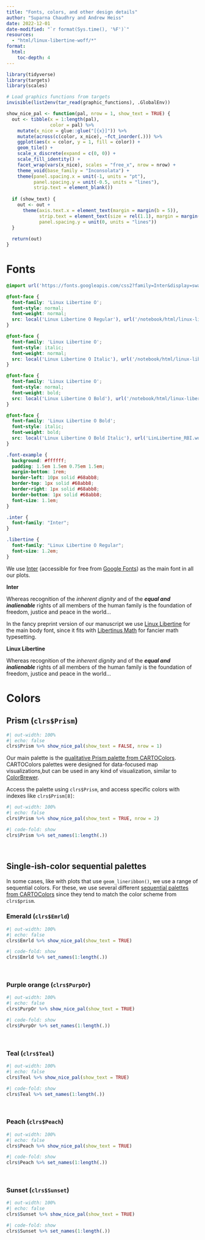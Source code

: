```yaml
---
title: "Fonts, colors, and other design details"
author: "Suparna Chaudhry and Andrew Heiss"
date: 2022-12-01
date-modified: "`r format(Sys.time(), '%F')`"
resources: 
  - "html/linux-libertine-woff/*"
format: 
  html: 
    toc-depth: 4
---
```


```r
library(tidyverse)
library(targets)
library(scales)

# Load graphics functions from targets
invisible(list2env(tar_read(graphic_functions), .GlobalEnv))

show_nice_pal <- function(pal, nrow = 1, show_text = TRUE) {
  out <- tibble(x = 1:length(pal),
                color = pal) %>% 
    mutate(x_nice = glue::glue("[{x}]")) %>% 
    mutate(across(c(color, x_nice), ~fct_inorder(.))) %>% 
    ggplot(aes(x = color, y = 1, fill = color)) +
    geom_tile() +
    scale_x_discrete(expand = c(0, 0)) +
    scale_fill_identity() +
    facet_wrap(vars(x_nice), scales = "free_x", nrow = nrow) +
    theme_void(base_family = "Inconsolata") +
    theme(panel.spacing.x = unit(-1, units = "pt"),
          panel.spacing.y = unit(-0.5, units = "lines"),
          strip.text = element_blank())
  
  if (show_text) {
    out <- out + 
      theme(axis.text.x = element_text(margin = margin(b = 5)),
            strip.text = element_text(size = rel(1.1), margin = margin(t = 5)),
            panel.spacing.y = unit(0, units = "lines"))
  }
  
  return(out)
}
```

# Fonts

```css
@import url('https://fonts.googleapis.com/css2?family=Inter&display=swap');

@font-face {
  font-family: 'Linux Libertine O';
  font-style: normal;
  font-weight: normal;
  src: local('Linux Libertine O Regular'), url('/notebook/html/linux-libertine-woff/LinLibertine_R.woff') format('woff');
}

@font-face {
  font-family: 'Linux Libertine O';
  font-style: italic;
  font-weight: normal;
  src: local('Linux Libertine O Italic'), url('/notebook/html/linux-libertine-woff/LinLibertine_RI.woff') format('woff');
}

@font-face {
  font-family: 'Linux Libertine O';
  font-style: normal;
  font-weight: bold;
  src: local('Linux Libertine O Bold'), url('/notebook/html/linux-libertine-woff/LinLibertine_RB.woff') format('woff');
}

@font-face {
  font-family: 'Linux Libertine O Bold';
  font-style: italic;
  font-weight: bold;
  src: local('Linux Libertine O Bold Italic'), url('LinLibertine_RBI.woff') format('woff');
}

.font-example {
  background: #ffffff;
  padding: 1.5em 1.5em 0.75em 1.5em;
  margin-bottom: 1rem;
  border-left: 10px solid #68abb8;
  border-top: 1px solid #68abb8;
  border-right: 1px solid #68abb8;
  border-bottom: 1px solid #68abb8;
  font-size: 1.1em;
}

.inter {
  font-family: "Inter";
}

.libertine {
  font-family: "Linux Libertine O Regular";
  font-size: 1.2em;
}
```

We use [Inter](https://rsms.me/inter/) (accessible for free from [Google Fonts](https://fonts.google.com/specimen/Inter)) as the main font in all our plots. 

::: {.font-example .inter}
**Inter**

Whereas recognition of the *inherent dignity* and of the ***equal and inalienable*** rights of all members of the human family is the foundation of freedom, justice and peace in the world…
:::

In the fancy preprint version of our manuscript we use [Linux Libertine](https://en.wikipedia.org/wiki/Linux_Libertine) for the main body font, since it fits with [Libertinus Math](https://github.com/alerque/libertinus) for fancier math typesetting.

::: {.font-example .libertine}
**Linux Libertine**

Whereas recognition of the *inherent dignity* and of the ***equal and inalienable*** rights of all members of the human family is the foundation of freedom, justice and peace in the world…
:::

# Colors

## Prism (`clrs$Prism`)

```r
#| out-width: 100%
#| echo: false
clrs$Prism %>% show_nice_pal(show_text = FALSE, nrow = 1)
```

Our main palette is the [qualitative Prism palette from CARTOColors](https://carto.com/carto-colors/). CARTOColors palettes were designed for data-focused map visualizations,but can be used in any kind of visualization, similar to [ColorBrewer](http://colorbrewer2.org/).

Access the palette using `clrs$Prism`, and access specific colors with indexes like `clrs$Prism[8]`:

```r
#| out-width: 100%
#| echo: false
clrs$Prism %>% show_nice_pal(show_text = TRUE, nrow = 2)
```

```r
#| code-fold: show
clrs$Prism %>% set_names(1:length(.))
```

\ 

## Single-ish-color sequential palettes

In some cases, like with plots that use `geom_lineribbon()`, we use a range of sequential colors. For these, we use several different [sequential palettes from CARTOColors](https://carto.com/carto-colors/) since they tend to match the color scheme from `clrs$prism`.

### Emerald (`clrs$Emrld`)

```r
#| out-width: 100%
#| echo: false
clrs$Emrld %>% show_nice_pal(show_text = TRUE)
```

```r
#| code-fold: show
clrs$Emrld %>% set_names(1:length(.))
```

\ 

### Purple orange (`clrs$PurpOr`)

```r
#| out-width: 100%
#| echo: false
clrs$PurpOr %>% show_nice_pal(show_text = TRUE)
```

```r
#| code-fold: show
clrs$PurpOr %>% set_names(1:length(.))
```

\ 

### Teal (`clrs$Teal`)

```r
#| out-width: 100%
#| echo: false
clrs$Teal %>% show_nice_pal(show_text = TRUE)
```

```r
#| code-fold: show
clrs$Teal %>% set_names(1:length(.))
```

\ 

### Peach (`clrs$Peach`)

```r
#| out-width: 100%
#| echo: false
clrs$Peach %>% show_nice_pal(show_text = TRUE)
```

```r
#| code-fold: show
clrs$Peach %>% set_names(1:length(.))
```

\ 

### Sunset (`clrs$Sunset`)

```r
#| out-width: 100%
#| echo: false
clrs$Sunset %>% show_nice_pal(show_text = TRUE)
```

```r
#| code-fold: show
clrs$Sunset %>% set_names(1:length(.))
```
